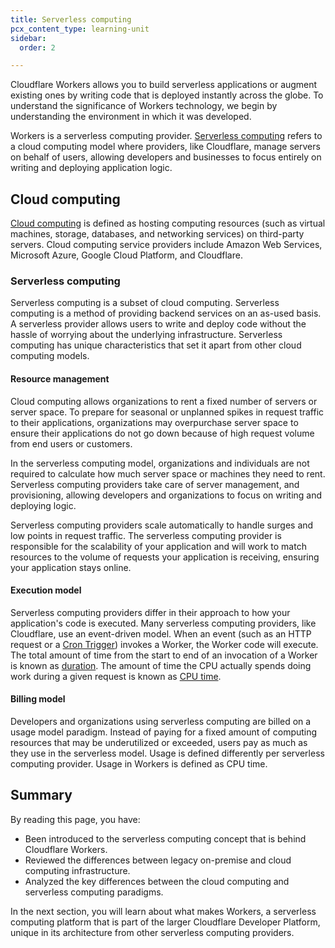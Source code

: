 ```yaml
---
title: Serverless computing
pcx_content_type: learning-unit
sidebar:
  order: 2

---
```


Cloudflare Workers allows you to build serverless applications or augment existing ones by writing code that is deployed instantly across the globe. To understand the significance of Workers technology, we begin by understanding the environment in which it was developed.

Workers is a serverless computing provider. [Serverless computing](https://www.cloudflare.com/learning/serverless/what-is-serverless/) refers to a cloud computing model where providers, like Cloudflare, manage servers on behalf of users, allowing developers and businesses to focus entirely on writing and deploying application logic.

## Cloud computing

[Cloud computing](https://www.cloudflare.com/learning/cloud/what-is-the-cloud/) is defined as hosting computing resources (such as virtual machines, storage, databases, and networking services) on third-party servers. Cloud computing service providers include Amazon Web Services, Microsoft Azure, Google Cloud Platform, and Cloudflare.

### Serverless computing

Serverless computing is a subset of cloud computing. Serverless computing is a method of providing backend services on an as-used basis. A serverless provider allows users to write and deploy code without the hassle of worrying about the underlying infrastructure. Serverless computing has unique characteristics that set it apart from other cloud computing models.

#### Resource management

Cloud computing allows organizations to rent a fixed number of servers or server space. To prepare for seasonal or unplanned spikes in request traffic to their applications, organizations may overpurchase server space to ensure their applications do not go down because of high request volume from end users or customers.

In the serverless computing model, organizations and individuals are not required to calculate how much server space or machines they need to rent. Serverless computing providers take care of server management, and provisioning, allowing developers and organizations to focus on writing and deploying logic.

Serverless computing providers scale automatically to handle surges and low points in request traffic. The serverless computing provider is responsible for the scalability of your application and will work to match resources to the volume of requests your application is receiving, ensuring your application stays online.

#### Execution model

Serverless computing providers differ in their approach to how your application's code is executed. Many serverless computing providers, like Cloudflare, use an event-driven model. When an event (such as an HTTP request or a [Cron Trigger](/workers/configuration/cron-triggers/)) invokes a Worker, the Worker code will execute. The total amount of time from the start to end of an invocation of a Worker is known as [duration](/workers/platform/limits/#duration). The amount of time the CPU actually spends doing work during a given request is known as [CPU time](/workers/platform/pricing/#workers).

#### Billing model

Developers and organizations using serverless computing are billed on a usage model paradigm. Instead of paying for a fixed amount of computing resources that may be underutilized or exceeded, users pay as much as they use in the serverless model. Usage is defined differently per serverless computing provider. Usage in Workers is defined as CPU time.

## Summary

By reading this page, you have:

* Been introduced to the serverless computing concept that is behind Cloudflare Workers.
* Reviewed the differences between legacy on-premise and cloud computing infrastructure.
* Analyzed the key differences between the cloud computing and serverless computing paradigms.

In the next section, you will learn about what makes Workers, a serverless computing platform that is part of the larger Cloudflare Developer Platform, unique in its architecture from other serverless computing providers.
